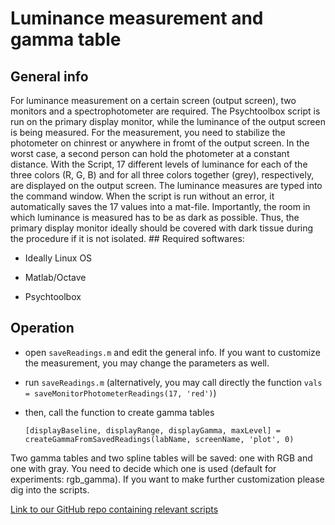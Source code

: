 # Luminance measurement and gamma table

## General info

For luminance measurement on a certain screen (output screen), two monitors and a spectrophotometer are required. The Psychtoolbox script is run on the primary display monitor, while the luminance of the output screen is being measured. For the measurement, you need to stabilize the photometer on chinrest or anywhere in fromt of the output screen. In the worst case, a second person can hold the photometer at a constant distance. With the Script, 17 different levels of luminance for each of the three colors (R, G, B) and for all three colors together (grey), respectively, are displayed on the output screen. The luminance measures are typed into the command window. When the script is run without an error, it automatically saves the 17 values into a mat-file. Importantly, the room in which luminance is measured has to be as dark as possible. Thus, the primary display monitor ideally should be covered with dark tissue during the procedure if it is not isolated. ## Required softwares:

- Ideally Linux OS

- Matlab/Octave

- Psychtoolbox

## Operation 


- open `saveReadings.m` and edit the general info. If you want to customize the measurement, you may change the parameters as well.

- run `saveReadings.m` (alternatively, you may call directly the function `vals = saveMonitorPhotometerReadings(17, 'red')`)

- then, call the function to create gamma tables

    `[displayBaseline, displayRange, displayGamma, maxLevel] = createGammaFromSavedReadings(labName, screenName, 'plot', 0)`

Two gamma tables and two spline tables will be saved: one with RGB and one with gray. You need to decide which one is used (default for experiments: rgb_gamma). If you want to make further customization please dig into the scripts.


[Link to our GitHub repo containing relevant scripts](https://github.com/visualneuroscience/visualneuroscience.github.io/tree/main/luminancemeasurement/2024-05-22) 
